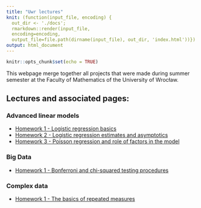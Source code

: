 ```yaml
---
title: "Uwr lectures"
knit: (function(input_file, encoding) {
  out_dir <- './docs';
  rmarkdown::render(input_file,
  encoding=encoding,
  output_file=file.path(dirname(input_file), out_dir, 'index.html'))})
output: html_document
---
```


```r
knitr::opts_chunk$set(echo = TRUE)
```

This webpage merge together all projects that were made during summer semester at the Faculty of Mathematics of the University of Wrocław.

##  Lectures and associated pages:

### Advanced linear models
- [Homework 1 - Logistic regression basics](https://keroiw.github.io/UWR-Lectures/Modele1)
- [Homework 2 - Logistic regression estimates and asymptotics](https://keroiw.github.io/UWR-Lectures/Modele2)
- [Homework 3 - Poisson regression and role of factors in the model](https://keroiw.github.io/UWR-Lectures/Modele3)

### Big Data
- [Homework 1 - Bonferroni and chi-squared testing procedures](https://keroiw.github.io/UWR-Lectures/BigData1)

### Complex data
- [Homework 1 - The basics of repeated measures](https://keroiw.github.io/UWR-Lectures/ComplexData1)

